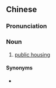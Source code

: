 ==Chinese==
{{zh-forms|type=22}}

===Pronunciation===
{{zh-pron
|m=gōnggòng fángwū
|c=gung1 gung6 fong4 uk1
|cat=n
}}

===Noun===
{{zh-noun}}

# [[public housing]]

====Synonyms====
* {{zh-l|公房}}